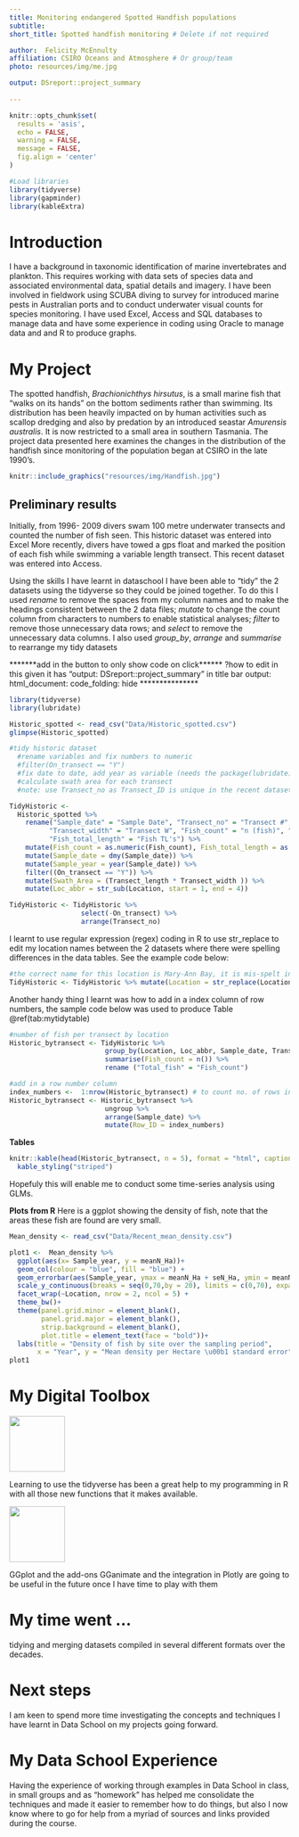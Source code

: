 ```yaml
---
title: Monitoring endangered Spotted Handfish populations
subtitle: 
short_title: Spotted handfish monitoring # Delete if not required

author:  Felicity McEnnulty
affiliation: CSIRO Oceans and Atmosphere # Or group/team
photo: resources/img/me.jpg

output: DSreport::project_summary
          
---
```

```r
knitr::opts_chunk$set(
  results = 'asis',
  echo = FALSE,
  warning = FALSE,
  message = FALSE,
  fig.align = 'center'
)

#Load libraries
library(tidyverse)
library(gapminder)
library(kableExtra)
```


# Introduction
I have a background in taxonomic identification of marine invertebrates and plankton. This requires working with data sets of species data and associated environmental data, spatial details and imagery. I have been involved in fieldwork using SCUBA diving to survey for introduced marine pests in Australian ports and to conduct underwater visual counts for species monitoring. I have used Excel, Access and SQL databases to manage data and have some experience in coding using Oracle to manage data and and R to produce graphs.


# My Project

The spotted handfish, _Brachionichthys hirsutus_, is a small marine fish that "walks on its hands" on the bottom sediments rather than swimming. Its distribution has been heavily impacted on by human activities such as scallop dredging and also by predation by an introduced seastar _Amurensis australis_. It is now restricted to a small area in southern Tasmania. The project data presented here examines the changes in the distribution of the handfish since monitoring of the population began at CSIRO in the late 1990's.

```r
knitr::include_graphics("resources/img/Handfish.jpg")
```


## Preliminary results
Initially, from 1996- 2009 divers swam 100 metre underwater transects and counted the number of fish seen. This historic dataset was entered into Excel More recently, divers have towed a gps float and marked the position of each fish while swimming a variable length transect. This recent dataset was entered into Access.

Using the skills I have learnt in dataschool I have been able to "tidy" the 2 datasets using the tidyverse so they could be joined together. To do this I used *rename* to remove the spaces from my column names and to make the headings consistent between the 2 data files; *mutate* to change the count column from characters to numbers to enable statistical analyses; *filter* to remove those unnecessary data rows; and *select* to remove the unnecessary data columns. I also used *group_by*, *arrange* and *summarise* to rearrange my tidy datasets

*******add in the button to only show code on click******
?how to edit in this given it has "output: DSreport::project_summary" in title bar
output: 
  html_document:
    code_folding: hide
***************

```r
library(tidyverse)
library(lubridate)

Historic_spotted <- read_csv("Data/Historic_spotted.csv")
glimpse(Historic_spotted)

#tidy historic dataset 
  #rename variables and fix numbers to numeric
  #filter(On_transect == "Y")
  #fix date to date, add year as variable (needs the package(lubridate))
  #calculate swath area for each transect
  #note: use Transect_no as Transect_ID is unique in the recent dataset

TidyHistoric <- 
  Historic_spotted %>% 
    rename("Sample_date" = "Sample Date", "Transect_no" = "Transect #", "Transect_length" = "Transect L", 
          "Transect_width" = "Transect W", "Fish_count" = "n (fish)", "On_transect" = "On Transect", 
          "Fish_total_length" = "Fish TL's") %>% 
    mutate(Fish_count = as.numeric(Fish_count), Fish_total_length = as.numeric(Fish_total_length)) %>%
    mutate(Sample_date = dmy(Sample_date)) %>% 
    mutate(Sample_year = year(Sample_date)) %>% 
    filter((On_transect == "Y")) %>% 
    mutate(Swath_Area = (Transect_length * Transect_width )) %>% 
    mutate(Loc_abbr = str_sub(Location, start = 1, end = 4))

TidyHistoric <- TidyHistoric %>% 
                  select(-On_transect) %>%
                  arrange(Transect_no)
```

I learnt to use regular expression (regex) coding in R to use str_replace to edit my location names between the 2 datasets where there were spelling differences in the data tables. See the example code below:
```r
#the correct name for this location is Mary-Ann Bay, it is mis-spelt in the historic dataset
TidyHistoric <- TidyHistoric %>% mutate(Location = str_replace(Location,'Mary-Anne Bay', "Mary-Ann Bay"))
```

Another handy thing I learnt was how to add in a index column of row numbers, the sample code below was used to produce Table \@ref(tab:mytidytable) 
```r
#number of fish per transect by location
Historic_bytransect <- TidyHistoric %>% 
                        group_by(Location, Loc_abbr, Sample_date, Transect_no, Swath_Area) %>% 
                        summarise(Fish_count = n()) %>% 
                        rename ("Total_fish" = "Fish_count")
```

```r

#add in a row number column
index_numbers <-  1:nrow(Historic_bytransect) # to count no. of rows in data frame
Historic_bytransect <- Historic_bytransect %>% 
                        ungroup %>% 
                        arrange(Sample_date) %>% 
                        mutate(Row_ID = index_numbers)
```


**Tables**
```r
knitr::kable(head(Historic_bytransect, n = 5), format = "html", caption = "A tidy data table with row numbers") %>% 
  kable_styling("striped")
```

Hopefuly this will enable me to conduct some time-series analysis using GLMs.


**Plots from R**
Here is a ggplot showing the density of fish, note that the areas these fish are found are very small.
```r

Mean_density <- read_csv("Data/Recent_mean_density.csv") 

plot1 <-  Mean_density %>% 
  ggplot(aes(x= Sample_year, y = meanN_Ha))+
  geom_col(colour = "blue", fill = "blue") +
  geom_errorbar(aes(Sample_year, ymax = meanN_Ha + seN_Ha, ymin = meanN_Ha - seN_Ha )) +
  scale_y_continuous(breaks = seq(0,70,by = 20), limits = c(0,70), expand = c(0,0)) + 
  facet_wrap(~Location, nrow = 2, ncol = 5) +
  theme_bw()+
  theme(panel.grid.minor = element_blank(),
        panel.grid.major = element_blank(),
        strip.background = element_blank(),
        plot.title = element_text(face = "bold"))+
  labs(title = "Density of fish by site over the sampling period",
       x = "Year", y = "Mean density per Hectare \u00b1 standard error")
plot1
```


# My Digital Toolbox

![](resources/img/tidyverse.png){width=100px}

Learning to use the tidyverse has been a great help to my programming in R with all those new functions that it makes available. 

![](https://raw.githubusercontent.com/tidyverse/ggplot2/master/man/figures/logo.png){.pull-right width=100px}

GGplot and the add-ons GGanimate and the integration in Plotly are going to be useful in the future once I have time to play with them

# My time went ...
tidying and merging datasets compiled in several different formats over the decades.

# Next steps

I am keen to spend more time investigating the concepts and techniques I have learnt in Data School on my projects going forward.


# My Data School Experience
Having the experience of working through examples in Data School in class, in small groups and as "homework" has helped me consolidate the techniques and made it easier to remember how to do things, but also I now know where to go for help from a myriad of sources and links provided during the course.
